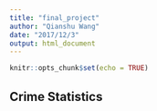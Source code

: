 ```yaml
---
title: "final_project"
author: "Qianshu Wang"
date: "2017/12/3"
output: html_document
---
```


```r
knitr::opts_chunk$set(echo = TRUE)
```

## Crime Statistics
